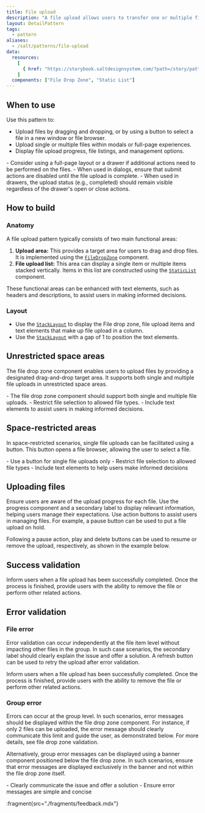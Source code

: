 ```yaml
---
title: File upload
description: "A file upload allows users to transfer one or multiple files from an external source to the web application. This pattern is commonly embedded in forms or as a standalone element."
layout: DetailPattern
tags:
  - pattern
aliases:
  - /salt/patterns/file-upload
data:
  resources:
    [
      { href: "https://storybook.saltdesignsystem.com/?path=/story/patterns-file-upload--file-upload-example", label: "Examples" }
    ]
  components: ["File Drop Zone", "Static List"]
---
```


<Diagram
  src="/img/patterns/file-upload/file-upload.png"
  alt="File upload"
  border
/>

## When to use

Use this pattern to:

- Upload files by dragging and dropping, or by using a button to select a file in a new window or file browser.
- Upload single or multiple files within modals or full-page experiences.
- Display file upload progress, file listings, and management options.

<GuidanceCallout type="positive" customPillText="Best practices">
  - Consider using a full-page layout or a drawer if additional actions need to be performed on the files. 
  - When used in dialogs, ensure that submit actions are disabled until the file upload is complete. 
  - When used in drawers, the upload status (e.g., completed) should remain  visible regardless of the drawer's open or close actions.
</GuidanceCallout>

## How to build

### Anatomy

A file upload pattern typically consists of two main functional areas:

1. **Upload area:** This provides a target area for users to drag and drop files. It is implemented using the [`FileDropZone`](/salt/components/file-drop-zone) component.
2. **File upload list:** This area can display a single item or multiple items stacked vertically. Items in this list are constructed using the [`StaticList`](/salt/components/static-list) component.

These functional areas can be enhanced with text elements, such as headers and descriptions, to assist users in making informed decisions.

<Diagram
  src="/img/patterns/file-upload/file-upload-anatomy.png"
  alt="File upload anatomy"
  border
/>

### Layout

- Use the [`StackLayout`](/salt/components/layout/stack-layout) to display the File drop zone, file upload items and text elements that make up file upload in a column.
- Use the [`StackLayout`](/salt/components/layout/flex-layout) with a gap of 1 to position the text elements.

<Diagram
  src="/img/patterns/file-upload/file-upload-layout.png"
  alt="File upload with layout annotations."
  border
/>

## Unrestricted space areas

The file drop zone component enables users to upload files by providing a designated drag-and-drop target area. It supports both single and multiple file uploads in unrestricted space areas.

<Diagram
  src="/img/patterns/file-upload/file-upload-unrestricted-space-areas.png"
  alt="File upload in an unrestricted space area."
  border
/>

<GuidanceCallout type="positive" customPillText="Best practices">
  - The file drop zone component should support both single and multiple file uploads.
  - Restrict file selection to allowed file types.
  - Include text elements to assist users in making informed decisions.
</GuidanceCallout>

## Space-restricted areas

In space-restricted scenarios, single file uploads can be facilitated using a button. This button opens a file browser, allowing the user to select a file.

<Diagram
  src="/img/patterns/file-upload/file-upload-restricted-space-areas.png"
  alt="File upload in a restricted space area."
  border
/>

<GuidanceCallout type="positive" customPillText="Best practices">
  - Use a button for single file uploads only
  - Restrict file selection to allowed file types
  - Include text elements to help users make informed decisions
</GuidanceCallout>

## Uploading files

Ensure users are aware of the upload progress for each file. Use the progress component and a secondary label to display relevant information, helping users manage their expectations. Use action buttons to assist users in managing files. For example, a pause button can be used to put a file upload on hold.

<Diagram
  src="/img/patterns/file-upload/file-upload-pause-action.png"
  alt="File upload with a pause action."
  border
/>

Following a pause action, play and delete buttons can be used to resume or remove the upload, respectively, as shown in the example below.

<Diagram
  src="/img/patterns/file-upload/file-upload-resume-action.png"
  alt="File upload with a resume action."
  border
/>

## Success validation

Inform users when a file upload has been successfully completed. Once  the process is finished, provide users with the ability to remove the  file or perform other related actions.

<Diagram
  src="/img/patterns/file-upload/file-upload-success-validation.png"
  alt="File upload with success validation."
  border
/>

## Error validation

### File error

Error validation can occur independently at the file item level without impacting other files in the group. In such case scenarios, the secondary label should clearly explain the issue and offer a solution. A refresh button can be used to retry the upload after error validation.

Inform users when a file upload has been successfully completed. Once  the process is finished, provide users with the ability to remove the  file or perform other related actions.

<Diagram
  src="/img/patterns/file-upload/file-upload-file-error.png"
  alt="File upload with a file error."
  border
/>

### Group error

Errors can occur at the group level. In such scenarios, error messages should be displayed within the file drop zone component. For instance, if only 2 files can be uploaded, the error message should clearly communicate this limit and guide the user, as demonstrated  below. For more details, see file drop zone validation.

<Diagram
  src="/img/patterns/file-upload/file-upload-group-error.png"
  alt="File upload with a group error mesage."
  border
/>

Alternatively, group error messages can be displayed using a banner component positioned below the file drop zone. In such scenarios, ensure that error messages are displayed exclusively in the banner and not  within the file drop zone itself.

<Diagram
  src="/img/patterns/file-upload/file-upload-group-error-banner.png"
  alt="File upload with a group error mesage banner."
  border
/>

<GuidanceCallout type="positive" customPillText="Best practices">
  - Clearly communicate the issue and offer a solution
  - Ensure error messages are simple and concise
</GuidanceCallout>

:fragment{src="./fragments/feedback.mdx"}
